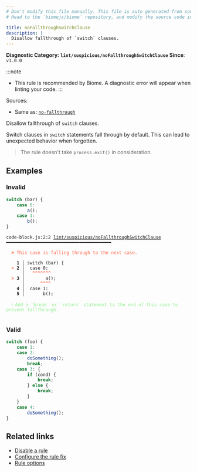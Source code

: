 ```yaml
---
# Don't modify this file manually. This file is auto generated from source, and you will lose your changes next time the website is built.
# Head to the `biomejs/biome` repository, and modify the source code in there.

title: noFallthroughSwitchClause
description: |
  Disallow fallthrough of `switch` clauses.
---
```


**Diagnostic Category: `lint/suspicious/noFallthroughSwitchClause`**
<Tabs>
<TabItem label="JavaScript (and super languages)" icon="seti:javascript">
**Since**: `v1.0.0`

:::note
- This rule is recommended by Biome. A diagnostic error will appear when linting your code.
:::

Sources: 
- Same as: <a href="https://eslint.org/docs/latest/rules/no-fallthrough" target="_blank"><code>no-fallthrough</code></a>

Disallow fallthrough of `switch` clauses.

Switch clauses in `switch` statements fall through by default.
This can lead to unexpected behavior when forgotten.

>The rule doesn't take `process.exit()` in consideration.


## Examples

### Invalid

```js
switch (bar) {
	case 0:
		a();
	case 1:
		b();
}
```

<pre class="language-text"><code class="language-text">code-block.js:2:2 <a href="https://biomejs.dev/linter/rules/no-fallthrough-switch-clause">lint/suspicious/noFallthroughSwitchClause</a> ━━━━━━━━━━━━━━━━━━━━━━━━━━━━━━━━━━━━━━━━<br /><br />  <strong><span style="color: Tomato;">✖</span></strong> <span style="color: Tomato;">This case is falling through to the next case.</span><br />  <br />    <strong>1 │ </strong>switch (bar) &#123;<br />  <strong><span style="color: Tomato;">&gt;</span></strong> <strong>2 │ </strong>	case 0:<br />   <strong>   │ </strong>	<strong><span style="color: Tomato;">^</span></strong><strong><span style="color: Tomato;">^</span></strong><strong><span style="color: Tomato;">^</span></strong><strong><span style="color: Tomato;">^</span></strong><strong><span style="color: Tomato;">^</span></strong><strong><span style="color: Tomato;">^</span></strong><strong><span style="color: Tomato;">^</span></strong><br />  <strong><span style="color: Tomato;">&gt;</span></strong> <strong>3 │ </strong>		a();<br />   <strong>   │ </strong>		<strong><span style="color: Tomato;">^</span></strong><strong><span style="color: Tomato;">^</span></strong><strong><span style="color: Tomato;">^</span></strong><strong><span style="color: Tomato;">^</span></strong><br />    <strong>4 │ </strong>	case 1:<br />    <strong>5 │ </strong>		b();<br />  <br />  <strong><span style="color: lightgreen;">ℹ</span></strong> <span style="color: lightgreen;">Add a `break` or `return` statement to the end of this case to prevent fallthrough.</span><br />  <br /></code></pre>

### Valid

```js
switch (foo) {
	case 1:
    case 2:
		doSomething();
		break;
    case 3: {
        if (cond) {
            break;
        } else {
            break;
        }
    }
	case 4:
		doSomething();
}
```

## Related links

- [Disable a rule](/linter/#disable-a-lint-rule)
- [Configure the rule fix](/linter#configure-the-rule-fix)
- [Rule options](/linter/#rule-options)

</TabItem>
</Tabs>

